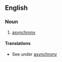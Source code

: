==English==

===Noun===
{{en-noun|-}}

# [[asynchrony]]

====Translations====
*See under [[asynchrony]]